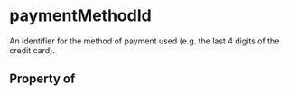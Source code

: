 # paymentMethodId

An identifier for the method of payment used (e.g. the last 4 digits of the credit card).

## Property of



